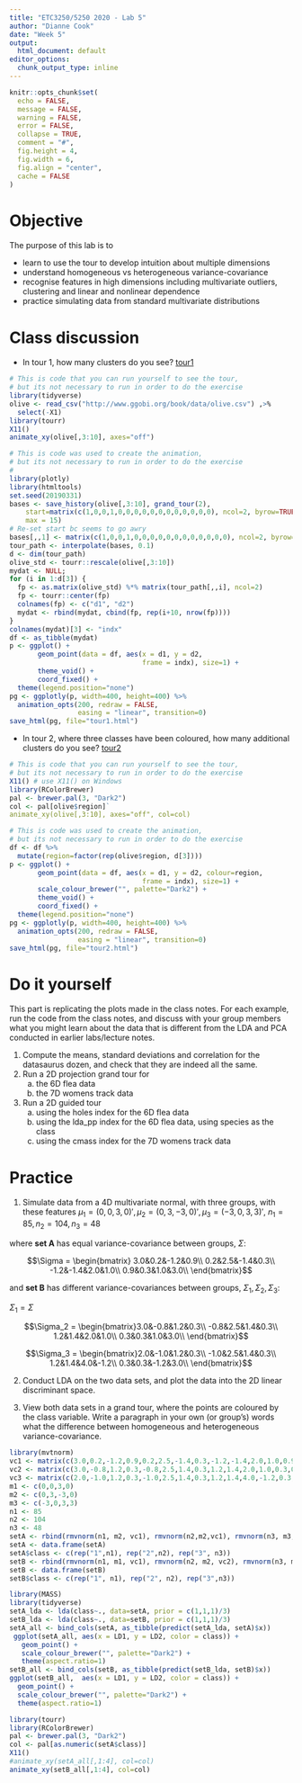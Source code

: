 ```yaml
---
title: "ETC3250/5250 2020 - Lab 5"
author: "Dianne Cook"
date: "Week 5"
output:
  html_document: default
editor_options: 
  chunk_output_type: inline
---
```


```r
knitr::opts_chunk$set(
  echo = FALSE,
  message = FALSE,
  warning = FALSE,
  error = FALSE, 
  collapse = TRUE,
  comment = "#",
  fig.height = 4,
  fig.width = 6,
  fig.align = "center",
  cache = FALSE
)
```

# Objective

The purpose of this lab is to 

- learn to use the tour to develop intuition about multiple dimensions
- understand homogeneous vs heterogeneous variance-covariance
- recognise features in high dimensions including multivariate outliers, clustering and linear and nonlinear dependence
- practice simulating data from standard multivariate distributions

# Class discussion 

- In tour 1, how many clusters do you see? [tour1](https://iml.numbat.space/labs/tour1.html)

```r
# This is code that you can run yourself to see the tour, 
# but its not necessary to run in order to do the exercise 
library(tidyverse)
olive <- read_csv("http://www.ggobi.org/book/data/olive.csv") ,>%
  select(-X1)
library(tourr)
X11() 
animate_xy(olive[,3:10], axes="off")
```

```r
# This is code was used to create the animation,
# but its not necessary to run in order to do the exercise 
# 
library(plotly)
library(htmltools)
set.seed(20190331)
bases <- save_history(olive[,3:10], grand_tour(2), 
    start=matrix(c(1,0,0,1,0,0,0,0,0,0,0,0,0,0,0,0), ncol=2, byrow=TRUE), 
    max = 15)
# Re-set start bc seems to go awry
bases[,,1] <- matrix(c(1,0,0,1,0,0,0,0,0,0,0,0,0,0,0,0), ncol=2, byrow=TRUE)
tour_path <- interpolate(bases, 0.1)
d <- dim(tour_path)
olive_std <- tourr::rescale(olive[,3:10])
mydat <- NULL; 
for (i in 1:d[3]) {
  fp <- as.matrix(olive_std) %*% matrix(tour_path[,,i], ncol=2)
  fp <- tourr::center(fp)
  colnames(fp) <- c("d1", "d2")
  mydat <- rbind(mydat, cbind(fp, rep(i+10, nrow(fp))))
}
colnames(mydat)[3] <- "indx"
df <- as_tibble(mydat) 
p <- ggplot() +
       geom_point(data = df, aes(x = d1, y = d2, 
                                 frame = indx), size=1) +
       theme_void() +
       coord_fixed() +
  theme(legend.position="none")
pg <- ggplotly(p, width=400, height=400) %>%
  animation_opts(200, redraw = FALSE, 
                 easing = "linear", transition=0)
save_html(pg, file="tour1.html")

```

- In tour 2, where three classes have been coloured, how many additional clusters do you see? [tour2](https://iml.numbat.space/labs/tour2.html)

```r
# This is code that you can run yourself to see the tour, 
# but its not necessary to run in order to do the exercise 
X11() # use X11() on Windows
library(RColorBrewer)
pal <- brewer.pal(3, "Dark2")
col <- pal[olive$region]`
animate_xy(olive[,3:10], axes="off", col=col)
```

```r
# This is code was used to create the animation,
# but its not necessary to run in order to do the exercise 
df <- df %>%
  mutate(region=factor(rep(olive$region, d[3])))
p <- ggplot() +
       geom_point(data = df, aes(x = d1, y = d2, colour=region,
                                 frame = indx), size=1) +
       scale_colour_brewer("", palette="Dark2") +
       theme_void() +
       coord_fixed() +
  theme(legend.position="none")
pg <- ggplotly(p, width=400, height=400) %>%
  animation_opts(200, redraw = FALSE, 
                 easing = "linear", transition=0)
save_html(pg, file="tour2.html")

```

# Do it yourself

This part is replicating the plots made in the class notes. For each example, run  the code from the class notes, and discuss with your group members what you might learn about the data that is different from the LDA and PCA conducted in earlier labs/lecture notes. 

1. Compute the means, standard deviations and correlation for the datasaurus dozen, and check that they are indeed all the same.
2. Run a 2D projection grand tour for
    a. the 6D flea data
    b. the 7D womens track data
3. Run a 2D guided tour 
    a. using the holes index for the 6D flea data
    b. using the lda_pp index for the 6D flea data, using species as the class
    c. using the cmass index for the 7D womens track data

# Practice

1. Simulate data from a 4D multivariate normal, with three groups, with these features
 $\mu_1 = (0,0,3,0)', \mu_2 = (0,3,-3,0)', \mu_3 = (-3,0,3,3)'$, $n_1 = 85, n_2 = 104, n_3 = 48$

where **set A** has equal variance-covariance between groups, $\Sigma$: 

$$\Sigma = \begin{bmatrix} 3.0&0.2&-1.2&0.9\\
0.2&2.5&-1.4&0.3\\
-1.2&-1.4&2.0&1.0\\
0.9&0.3&1.0&3.0\\
\end{bmatrix}$$
 
and **set B** has different variance-covariances between groups, $\Sigma_1, \Sigma_2, \Sigma_3$:

$\Sigma_1 = \Sigma$

$$\Sigma_2 = \begin{bmatrix}3.0&-0.8&1.2&0.3\\
-0.8&2.5&1.4&0.3\\
1.2&1.4&2.0&1.0\\
0.3&0.3&1.0&3.0\\
\end{bmatrix}$$

$$\Sigma_3 = \begin{bmatrix}2.0&-1.0&1.2&0.3\\
-1.0&2.5&1.4&0.3\\
1.2&1.4&4.0&-1.2\\
0.3&0.3&-1.2&3.0\\
\end{bmatrix}$$

2. Conduct LDA on the two data sets, and plot the data into the 2D linear discriminant space.

3. View both data sets in a grand tour, where the points are coloured by the class variable. Write a paragraph in your own (or group's) words what the difference between homogeneous and heterogeneous variance-covariance.

```r
library(mvtnorm)
vc1 <- matrix(c(3.0,0.2,-1.2,0.9,0.2,2.5,-1.4,0.3,-1.2,-1.4,2.0,1.0,0.9,0.3,1.0,3.0), ncol=4, byrow=TRUE)
vc2 <- matrix(c(3.0,-0.8,1.2,0.3,-0.8,2.5,1.4,0.3,1.2,1.4,2.0,1.0,0.3,0.3,1.0,3.0), ncol=4, byrow=TRUE)
vc3 <- matrix(c(2.0,-1.0,1.2,0.3,-1.0,2.5,1.4,0.3,1.2,1.4,4.0,-1.2,0.3,0.3,-1.2,3.0), ncol=4, byrow=TRUE)
m1 <- c(0,0,3,0)
m2 <- c(0,3,-3,0)
m3 <- c(-3,0,3,3)
n1 <- 85
n2 <- 104
n3 <- 48
setA <- rbind(rmvnorm(n1, m2, vc1), rmvnorm(n2,m2,vc1), rmvnorm(n3, m3, vc1))
setA <- data.frame(setA)
setA$class <- c(rep("1",n1), rep("2",n2), rep("3", n3))
setB <- rbind(rmvnorm(n1, m1, vc1), rmvnorm(n2, m2, vc2), rmvnorm(n3, m3, vc3))
setB <- data.frame(setB)
setB$class <- c(rep("1", n1), rep("2", n2), rep("3",n3))
```

```r
library(MASS)
library(tidyverse)
setA_lda <- lda(class~., data=setA, prior = c(1,1,1)/3)
setB_lda <- lda(class~., data=setB, prior = c(1,1,1)/3)
setA_all <- bind_cols(setA, as_tibble(predict(setA_lda, setA)$x))
 ggplot(setA_all, aes(x = LD1, y = LD2, color = class)) +
   geom_point() + 
   scale_colour_brewer("", palette="Dark2") +
   theme(aspect.ratio=1)
setB_all <- bind_cols(setB, as_tibble(predict(setB_lda, setB)$x))
ggplot(setB_all,  aes(x = LD1, y = LD2, color = class)) +
  geom_point() +
  scale_colour_brewer("", palette="Dark2") +
  theme(aspect.ratio=1)
```

```r
library(tourr)
library(RColorBrewer)
pal <- brewer.pal(3, "Dark2")
col <- pal[as.numeric(setA$class)]
X11()
#animate_xy(setA_all[,1:4], col=col)
animate_xy(setB_all[,1:4], col=col)
````
